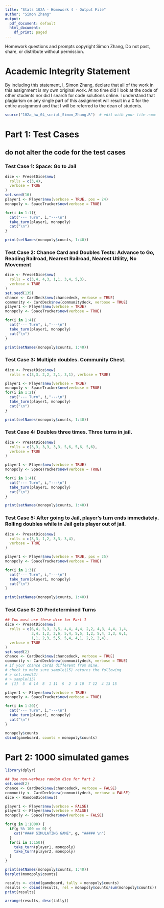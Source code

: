 ```yaml
---
title: "Stats 102A - Homework 4 - Output File"
author: "Simon Zhang"
output:
  pdf_document: default
  html_document:
    df_print: paged
---
```


Homework questions and prompts copyright Simon Zhang, Do not post, share, or distribute without permission.

# Academic Integrity Statement

By including this statement, I, Simon Zhang, declare that all of the work in this assignment is my own original work. At no time did I look at the code of other students nor did I search for code solutions online. I understand that plagiarism on any single part of this assignment will result in a 0 for the entire assignment and that I will be referred to the dean of students.

```r
source("102a_hw_04_script_Simon_Zhang.R")  # edit with your file name
```

\pagebreak

# Part 1: Test Cases

## do not alter the code for the test cases

### Test Case 1: Space: Go to Jail

```r
dice <- PresetDice$new(
  rolls = c(3,4),
  verbose = TRUE
)
set.seed(16)
player1 <- Player$new(verbose = TRUE, pos = 24)
monopoly <- SpaceTracker$new(verbose = TRUE)

for(i in 1:1){
  cat("--- Turn", i,"---\n")
  take_turn(player1, monopoly)
  cat("\n")
}

print(setNames(monopoly$counts, 1:40))
```

\pagebreak

### Test Case 2: Chance Card and Doubles Tests: Advance to Go, Reading Railroad, Nearest Railroad, Nearest Utility, No Movement

```r
dice <- PresetDice$new(
  rolls = c(3,4, 4,3, 1,1, 3,4, 5,3),
  verbose = TRUE
)
set.seed(135)
chance <- CardDeck$new(chancedeck, verbose = TRUE)
community <- CardDeck$new(communitydeck, verbose = TRUE)
player1 <- Player$new(verbose = TRUE)
monopoly <- SpaceTracker$new(verbose = TRUE)

for(i in 1:4){
  cat("--- Turn", i,"---\n")
  take_turn(player1, monopoly)
  cat("\n")
}

print(setNames(monopoly$counts, 1:40))
```
\pagebreak

### Test Case 3: Multiple doubles. Community Chest.
```r
dice <- PresetDice$new(
  rolls = c(3,3, 2,2, 2,1, 3,1), verbose = TRUE)

player1 <- Player$new(verbose = TRUE)
monopoly <- SpaceTracker$new(verbose = TRUE)
for(i in 1:2){
  cat("--- Turn", i,"---\n")
  take_turn(player1, monopoly)
  cat("\n")
}

print(setNames(monopoly$counts, 1:40))
```

\pagebreak

### Test Case 4: Doubles three times. Three turns in jail.
```r
dice <- PresetDice$new(
  rolls = c(3,3, 3,3, 3,3, 5,6, 5,6, 5,6),
  verbose = TRUE
)

player1 <- Player$new(verbose = TRUE)
monopoly <- SpaceTracker$new(verbose = TRUE)

for(i in 1:4){
  cat("--- Turn", i,"---\n")
  take_turn(player1, monopoly)
  cat("\n")
}

print(setNames(monopoly$counts, 1:40))
```

\pagebreak

### Test Case 5: After going to Jail, player's turn ends immediately. Rolling doubles while in Jail gets player out of jail.
```r
dice <- PresetDice$new(
  rolls = c(3,3, 1,2, 3,3, 3,4),
  verbose = TRUE
)

player1 <- Player$new(verbose = TRUE, pos = 25)
monopoly <- SpaceTracker$new(verbose = TRUE)

for(i in 1:3){
  cat("--- Turn", i,"---\n")
  take_turn(player1, monopoly)
  cat("\n")
}

print(setNames(monopoly$counts, 1:40))
```

\pagebreak

### Test Case 6: 20 Predetermined Turns

```r
## You must use these dice for Part 1
dice <- PresetDice$new(
  rolls = c(6,4, 5,3, 3,5, 4,4, 4,4, 2,2, 4,3, 4,4, 1,4,
            3,4, 1,2, 3,6, 5,4, 5,5, 1,2, 5,4, 3,3, 6,1,
            1,1, 2,3, 5,5, 5,4, 4,1, 2,2, 2,4),
  verbose = TRUE
)
set.seed(2)
chance <- CardDeck$new(chancedeck, verbose = TRUE)
community <- CardDeck$new(communitydeck, verbose = TRUE)
# if your chance cards different from mine,
# check to make sure sample(15) returns the following
# > set.seed(2)
# > sample(15)
#  [1]  5  6 14  8  1 11  9  2  3 10  7 12  4 13 15
```


```r
player1 <- Player$new(verbose = TRUE)
monopoly <- SpaceTracker$new(verbose = TRUE)

for(i in 1:20){
  cat("--- Turn", i,"---\n")
  take_turn(player1, monopoly)
  cat("\n")
}

monopoly$counts
cbind(gameboard, counts = monopoly$counts)
```


# Part 2: 1000 simulated games
```r
library(dplyr)
```


```r
## Use non-verbose random dice for Part 2
set.seed(2)
chance <- CardDeck$new(chancedeck, verbose = FALSE)
community <- CardDeck$new(communitydeck, verbose = FALSE)
dice <- RandomDice$new()

player1 <- Player$new(verbose = FALSE)
player2 <- Player$new(verbose = FALSE)
monopoly <- SpaceTracker$new(verbose = FALSE)

for(g in 1:1000) {
  if(g %% 100 == 0) {
    cat("#### SIMULATING GAME", g, "##### \n")
  }
  for(i in 1:150){
    take_turn(player1, monopoly)
    take_turn(player2, monopoly)
  }
}

print(setNames(monopoly$counts, 1:40))
barplot(monopoly$counts)

results <- cbind(gameboard, tally = monopoly$counts)
results <- cbind(results, rel = monopoly$counts/sum(monopoly$counts))
print(results)

arrange(results, desc(tally))
```

